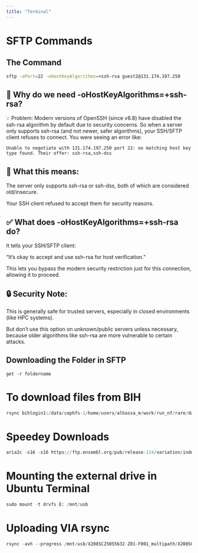 ---
title: "Terminal"
---

# SFTP Commands
## The Command


```bash
sftp -oPort=22 -oHostKeyAlgorithms=+ssh-rsa guest2@131.174.197.250

```

## 🧠 Why do we need -oHostKeyAlgorithms=+ssh-rsa?
💡 Problem:
Modern versions of OpenSSH (since v8.8) have disabled the ssh-rsa algorithm by default due to security concerns. So when a server only supports ssh-rsa (and not newer, safer algorithms), your SSH/SFTP client refuses to connect.
You were seeing an error like:

```code 
Unable to negotiate with 131.174.197.250 port 22: no matching host key type found. Their offer: ssh-rsa,ssh-dss
```

## 🔐 What this means:
The server only supports ssh-rsa or ssh-dss, both of which are considered old/insecure.

Your SSH client refused to accept them for security reasons.

## ✅ What does -oHostKeyAlgorithms=+ssh-rsa do?
It tells your SSH/SFTP client:

"It's okay to accept and use ssh-rsa for host verification."

This lets you bypass the modern security restriction just for this connection, allowing it to proceed.


## 🔒 Security Note:
This is generally safe for trusted servers, especially in closed environments (like HPC systems).

But don’t use this option on unknown/public servers unless necessary, because older algorithms like ssh-rsa are more vulnerable to certain attacks.

## Downloading the Folder in SFTP
```code
get -r foldername
```

# To download files from BIH
```python
rsync bihlogin1:/data/cephfs-1/home/users/alhassa_m/work/run_nf/rare/dag.png dag.png
```

# Speedey Downloads
```python
aria2c -x16 -s16 https://ftp.ensembl.org/pub/release-114/variation/indexed_vep_cache/homo_sapiens_vep_114_GRCh38.tar.gz
```


# Mounting the external drive in Ubuntu Terminal
```python
sudo mount -t drvfs E: /mnt/usb
```

# Uploading VIA rsync

```python
rsync -avh --progress /mnt/usb/X208SC25055632-Z01-F001_multipath/X208SC25055632-Z01-F001_01/ hassan@headnode01.omics.uni-luebeck.de:/data/humangen_kircherlab/hassan/novogene/
```